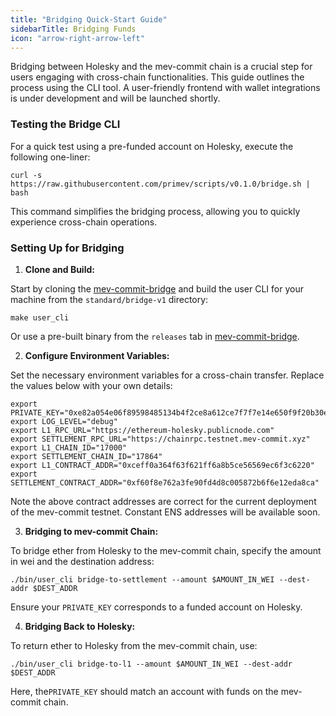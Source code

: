 ```yaml
---
title: "Bridging Quick-Start Guide"
sidebarTitle: Bridging Funds
icon: "arrow-right-arrow-left"
---
```


Bridging between Holesky and the mev-commit chain is a crucial step for users engaging with cross-chain functionalities. This guide outlines the process using the CLI tool. A user-friendly frontend with wallet integrations is under development and will be launched shortly.

### Testing the Bridge CLI

For a quick test using a pre-funded account on Holesky, execute the following one-liner:

```shell
curl -s https://raw.githubusercontent.com/primev/scripts/v0.1.0/bridge.sh | bash
```

This command simplifies the bridging process, allowing you to quickly experience cross-chain operations.

### Setting Up for Bridging

1. **Clone and Build:**

Start by cloning the [mev-commit-bridge](https://github.com/primev/mev-commit-bridge) and build the user CLI for your machine from the `standard/bridge-v1` directory:

```shell
make user_cli
```

Or use a pre-built binary from the `releases` tab in [mev-commit-bridge](https://github.com/primev/mev-commit-bridge/releases).

2. **Configure Environment Variables:**

Set the necessary environment variables for a cross-chain transfer. Replace the values below with your own details:

```shell
export PRIVATE_KEY="0xe82a054e06f89598485134b4f2ce8a612ce7f7f7e14e650f9f20b30efddd0e57"
export LOG_LEVEL="debug"
export L1_RPC_URL="https://ethereum-holesky.publicnode.com"
export SETTLEMENT_RPC_URL="https://chainrpc.testnet.mev-commit.xyz"
export L1_CHAIN_ID="17000"
export SETTLEMENT_CHAIN_ID="17864"
export L1_CONTRACT_ADDR="0xceff0a364f63f621ff6a8b5ce56569ec6f3c6220"
export SETTLEMENT_CONTRACT_ADDR="0xf60f8e762a3fe90fd4d8c005872b6f6e12eda8ca"
```

Note the above contract addresses are correct for the current deployment of the mev-commit testnet. Constant ENS addresses will be available soon.

3. **Bridging to mev-commit Chain:**

To bridge ether from Holesky to the mev-commit chain, specify the amount in wei and the destination address:

```shell
./bin/user_cli bridge-to-settlement --amount $AMOUNT_IN_WEI --dest-addr $DEST_ADDR
```

Ensure your `PRIVATE_KEY` corresponds to a funded account on Holesky.

4. **Bridging Back to Holesky:**

To return ether to Holesky from the mev-commit chain, use:

```shell
./bin/user_cli bridge-to-l1 --amount $AMOUNT_IN_WEI --dest-addr $DEST_ADDR
```

Here, the`PRIVATE_KEY` should match an account with funds on the mev-commit chain.
